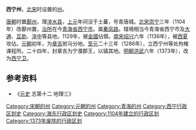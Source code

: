 '''西宁州'''，[[北宋|北宋]]时设置的[[州|州]]。

[[唐朝|唐朝]]时置[[鄯州|鄯州]]，理[[湟水县|湟水县]]，[[上元_(唐肅宗)|上元]]年间没于土蕃，号青唐城。[[北宋|北宋]][[崇宁|崇宁]]三年（1104年）改鄯州置，[[治所|治所]]在今[[青海省|青海省]][[西宁市|西宁市]]。属[[秦凤路|秦凤路]]。辖境相当今青海省西宁市及[[大通回族土族自治县|大通]]、[[互助土族自治县|互助]]、[[湟中县|湟中]]等县地。1129年，被[[金國|金國]]佔領。[[南宋|南宋]][[紹興_(南宋)|绍兴]]六年（1136年），被[[西夏|西夏]]攻佔。[[元朝|元朝]]初年，为[[章吉|章吉]]驸马分地。[[至元_(忽必烈)|至元]]二十三年（1286年），立西宁州等处拘榷课程所。二十四年，封章吉为宁濮郡王，以镇其地。[[明朝|明朝]][[洪武|洪武]]六年（1373年），改为[[西宁卫|西宁卫]]。

== 参考资料 ==

*《[[元史|元史]] 志第十二 地理三》

{{元朝行政区划|nocat}}
{{青海行政区划小作品}}
{{DEFAULTSORT:X}}
[[Category:宋朝的州|Category:宋朝的州]]
[[Category:元朝的州|Category:元朝的州]]
[[Category:青海的州|Category:青海的州]]
[[Category:西宁行政区划史|Category:西宁行政区划史]]
[[Category:海东行政区划史|Category:海东行政区划史]]
[[Category:1104年建立的行政区划|Category:1104年建立的行政区划]]
[[Category:1373年废除的行政区划|Category:1373年废除的行政区划]]